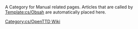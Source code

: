 
A Category for Manual related pages.
Articles that are called by [[Template:cs/Obsah]] are automatically placed here.

[[Category:cs/OpenTTD Wiki]]